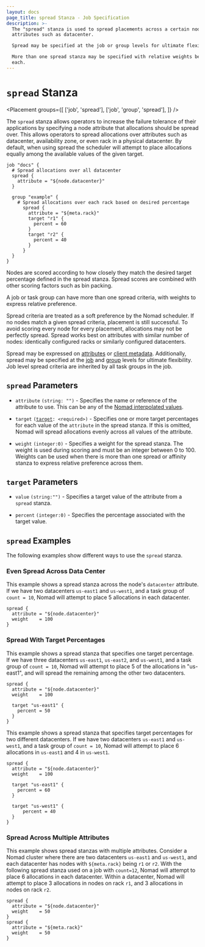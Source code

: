 ```yaml
---
layout: docs
page_title: spread Stanza - Job Specification
description: >-
  The "spread" stanza is used to spread placements across a certain node
  attributes such as datacenter.

  Spread may be specified at the job or group levels for ultimate flexibility.

  More than one spread stanza may be specified with relative weights between
  each.
---
```


# `spread` Stanza

<Placement
  groups={[
    ['job', 'spread'],
    ['job', 'group', 'spread'],
  ]}
/>

The `spread` stanza allows operators to increase the failure tolerance of their
applications by specifying a node attribute that allocations should be spread
over. This allows operators to spread allocations over attributes such as
datacenter, availability zone, or even rack in a physical datacenter. By
default, when using spread the scheduler will attempt to place allocations
equally among the available values of the given target.

```hcl
job "docs" {
  # Spread allocations over all datacenter
  spread {
    attribute = "${node.datacenter}"
  }

  group "example" {
    # Spread allocations over each rack based on desired percentage
      spread {
        attribute = "${meta.rack}"
        target "r1" {
          percent = 60
        }
        target "r2" {
          percent = 40
        }
      }
  }
}
```

Nodes are scored according to how closely they match the desired target percentage defined in the
spread stanza. Spread scores are combined with other scoring factors such as bin packing.

A job or task group can have more than one spread criteria, with weights to express relative preference.

Spread criteria are treated as a soft preference by the Nomad
scheduler. If no nodes match a given spread criteria, placement is
still successful. To avoid scoring every node for every placement,
allocations may not be perfectly spread. Spread works best on
attributes with similar number of nodes: identically configured racks
or similarly configured datacenters.

Spread may be expressed on [attributes][interpolation] or [client metadata][client-meta].
Additionally, spread may be specified at the [job][job] and [group][group] levels for ultimate flexibility. Job level spread criteria are inherited by all task groups in the job.

## `spread` Parameters

- `attribute` `(string: "")` - Specifies the name or reference of the attribute
  to use. This can be any of the [Nomad interpolated
  values](/docs/runtime/interpolation#interpreted_node_vars).

- `target` <code>([target](#target-parameters): &lt;required&gt;)</code> - Specifies one or more target
  percentages for each value of the `attribute` in the spread stanza. If this is omitted,
  Nomad will spread allocations evenly across all values of the attribute.

- `weight` `(integer:0)` - Specifies a weight for the spread stanza. The weight is used
  during scoring and must be an integer between 0 to 100. Weights can be used
  when there is more than one spread or affinity stanza to express relative preference across them.

## `target` Parameters

- `value` `(string:"")` - Specifies a target value of the attribute from a `spread` stanza.

- `percent` `(integer:0)` - Specifies the percentage associated with the target value.

## `spread` Examples

The following examples show different ways to use the `spread` stanza.

### Even Spread Across Data Center

This example shows a spread stanza across the node's `datacenter` attribute. If we have
two datacenters `us-east1` and `us-west1`, and a task group of `count = 10`,
Nomad will attempt to place 5 allocations in each datacenter.

```hcl
spread {
  attribute = "${node.datacenter}"
  weight    = 100
}
```

### Spread With Target Percentages

This example shows a spread stanza that specifies one target percentage. If we
have three datacenters `us-east1`, `us-east2`, and `us-west1`, and a task group
of `count = 10`, Nomad will attempt to place 5 of the allocations in "us-east1",
and will spread the remaining among the other two datacenters.

```hcl
spread {
  attribute = "${node.datacenter}"
  weight    = 100

  target "us-east1" {
    percent = 50
  }
}
```

This example shows a spread stanza that specifies target percentages for two
different datacenters. If we have two datacenters `us-east1` and `us-west1`,
and a task group of `count = 10`, Nomad will attempt to place 6 allocations
in `us-east1` and 4 in `us-west1`.

```hcl
spread {
  attribute = "${node.datacenter}"
  weight    = 100

  target "us-east1" {
    percent = 60
  }

  target "us-west1" {
      percent = 40
  }
}
```

### Spread Across Multiple Attributes

This example shows spread stanzas with multiple attributes. Consider a Nomad cluster
where there are two datacenters `us-east1` and `us-west1`, and each datacenter has nodes
with `${meta.rack}` being `r1` or `r2`. With the following spread stanza used on a job with `count=12`, Nomad
will attempt to place 6 allocations in each datacenter. Within a datacenter, Nomad will
attempt to place 3 allocations in nodes on rack `r1`, and 3 allocations in nodes on rack `r2`.

```hcl
spread {
  attribute = "${node.datacenter}"
  weight    = 50
}
spread {
  attribute = "${meta.rack}"
  weight    = 50
}
```

[job]: /docs/job-specification/job 'Nomad job Job Specification'
[group]: /docs/job-specification/group 'Nomad group Job Specification'
[client-meta]: /docs/configuration/client#meta 'Nomad meta Job Specification'
[task]: /docs/job-specification/task 'Nomad task Job Specification'
[interpolation]: /docs/runtime/interpolation 'Nomad interpolation'
[node-variables]: /docs/runtime/interpolation#node-variables- 'Nomad interpolation-Node variables'
[constraint]: /docs/job-specification/constraint 'Nomad Constraint job Specification'

